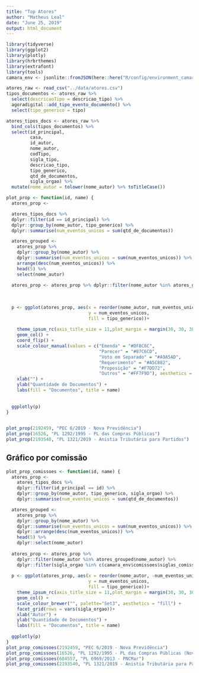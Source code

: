 ```yaml
---
title: "Top Atores"
author: "Matheus Leal"
date: "June 25, 2019"
output: html_document
---
```


```r
library(tidyverse)
library(ggplot2)
library(plotly)
library(hrbrthemes)
library(extrafont)
library(tools)
camara_env <- jsonlite::fromJSON(here::here("R/config/environment_camara.json"))

```

```r
atores_raw <- read_csv("../data/atores.csv")
tipos_documentos <- atores_raw %>%
  select(descricaoTipo = descricao_tipo) %>%
  agoradigital::add_tipo_evento_documento() %>% 
  select(tipo_generico = tipo)

atores_tipos_docs <- atores_raw %>% 
  bind_cols(tipos_documentos) %>% 
  select(id_principal, 
         casa, 
         id_autor, 
         nome_autor, 
         codTipo, 
         sigla_tipo, 
         descricao_tipo, 
         tipo_generico, 
         qtd_de_documentos,
         sigla_orgao) %>% 
  mutate(nome_autor = tolower(nome_autor) %>% toTitleCase())


```

```r
plot_prop <- function(id, name) {
  atores_prop <- 

  atores_tipos_docs %>% 
  dplyr::filter(id == id_principal) %>% 
  dplyr::group_by(nome_autor, tipo_generico) %>% 
  dplyr::summarise(num_eventos_unicos = sum(qtd_de_documentos))

  atores_grouped <- 
    atores_prop %>% 
    dplyr::group_by(nome_autor) %>% 
    dplyr::summarise(num_eventos_unicos = sum(num_eventos_unicos)) %>% 
    arrange(desc(num_eventos_unicos)) %>% 
    head(5) %>% 
    select(nome_autor)
  
  atores_prop <- atores_prop %>% dplyr::filter(nome_autor %in% atores_grouped$nome_autor)
  
  
  
  p <- ggplot(atores_prop, aes(x = reorder(nome_autor, num_eventos_unicos, sum),
                               y = num_eventos_unicos,
                               fill = tipo_generico))+
    
    theme_ipsum_rc(axis_title_size = 11,plot_margin = margin(30, 30, 30, 30)) +
    geom_col() + 
    coord_flip() +
    scale_colour_manual(values = c("Emenda" = "#DF8C6C",
                                   "Parecer" = "#87C6CD",
                                   "Voto em Separado" = "#A9A5AD", 
                                   "Requerimento" = "#A5C882",
                                   "Proposição" = "#F7DD72",
                                   "Outros" = "#FF7F9D"), aesthetics = "fill") +
    xlab("") +
    ylab("Quantidade de Documentos") +
    labs(fill = "Documentos", title = name)
    
  
  ggplotly(p)
}
  

```

```r
plot_prop(2192459, "PEC 6/2019 - Nova Previdência") 
plot_prop(16526, "PL 1292/1995 - PL das Compras Públicas")
plot_prop(2193540, "PL 1321/2019 - Anistia Tributária para Partidos")
```


## Gráfico por comissão
```r
plot_prop_comissoes <- function(id, name) {
  atores_prop <- 
    atores_tipos_docs %>% 
    dplyr::filter(id_principal == id) %>% 
    dplyr::group_by(nome_autor, tipo_generico, sigla_orgao) %>% 
    dplyr::summarise(num_eventos_unicos = sum(qtd_de_documentos))

  atores_grouped <- 
    atores_prop %>% 
    dplyr::group_by(nome_autor) %>% 
    dplyr::summarise(num_eventos_unicos = sum(num_eventos_unicos)) %>% 
    dplyr::arrange(desc(num_eventos_unicos)) %>% 
    head(5) %>% 
    dplyr::select(nome_autor)
  
  atores_prop <- atores_prop %>%
    dplyr::filter(nome_autor %in% atores_grouped$nome_autor) %>% 
    dplyr::filter(sigla_orgao %in% c(camara_env$comissoes$siglas_comissoes, "PLEN"))
  
  p <- ggplot(atores_prop, aes(x = reorder(nome_autor, -num_eventos_unicos, sum),
                               y = num_eventos_unicos,
                               fill = tipo_generico))+
    theme_ipsum_rc(axis_title_size = 11,plot_margin = margin(30, 30, 30, 30)) +
    geom_col() + 
    scale_colour_brewer("", palette="Set3", aesthetics = "fill") +
    facet_grid(rows = vars(sigla_orgao))+
    xlab("Autor") +
    ylab("Quantidade de Documentos") +
    labs(fill = "Documentos", title = name) 
  
  ggplotly(p)
}
plot_prop_comissoes(2192459, "PEC 6/2019 - Nova Previdência") 
plot_prop_comissoes(16526, "PL 1292/1995 - PL das Compras Públicas (Nova Lei de Licitações)")
plot_prop_comissoes(604557, "PL 6969/2013 - PNCMar")
plot_prop_comissoes(2193540, "PL 1321/2019 - Anistia Tributária para Partidos")
```

